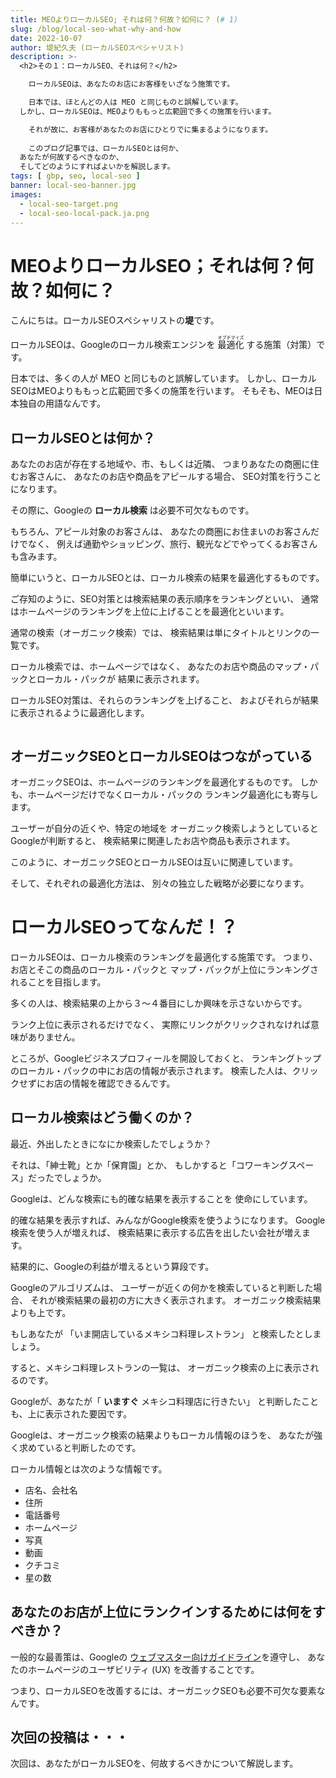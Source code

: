 ```yaml
---
title: MEOよりローカルSEO; それは何？何故？如何に？ (# 1)
slug: /blog/local-seo-what-why-and-how
date: 2022-10-07
author: 堤紀久夫 (ローカルSEOスペシャリスト)
description: >-
  <h2>その１：ローカルSEO、それは何？</h2>

    ローカルSEOは、あなたのお店にお客様をいざなう施策です。

    日本では、ほとんどの人は MEO と同じものと誤解しています。
  しかし、ローカルSEOは、MEOよりももっと広範囲で多くの施策を行います。

    それが故に、お客様があなたのお店にひとりでに集まるようになります。
  
    このブログ記事では、ローカルSEOとは何か、
  あなたが何故するべきなのか、
  そしてどのようにすればよいかを解説します。
tags: [ gbp, seo, local-seo ]
banner: local-seo-banner.jpg
images:
  - local-seo-target.png
  - local-seo-local-pack.ja.png
---
```

# MEOよりローカルSEO；それは何？何故？如何に？

こんにちは。ローカルSEOスペシャリストの<b>堤</b>です。

ローカルSEOは、Googleのローカル検索エンジンを
<ruby>最適化<rp>(</rp><rt>オプチマイズ</rt><rp>)</rp>
</ruby>する施策（対策）です。

日本では、多くの人が MEO と同じものと誤解しています。
しかし、ローカルSEOはMEOよりももっと広範囲で多くの施策を行います。
そもそも、MEOは日本独自の用語なんです。

## ローカルSEOとは何か？

あなたのお店が存在する地域や、市、もしくは近隣、
つまりあなたの商圏に住むお客さんに、
あなたのお店や商品をアピールする場合、
SEO対策を行うことになります。

その際に、Googleの **ローカル検索** は必要不可欠なものです。

もちろん、アピール対象のお客さんは、
あなたの商圏にお住まいのお客さんだけでなく、
例えば通勤やショッピング、旅行、観光などでやってくるお客さんも含みます。

簡単にいうと、ローカルSEOとは、ローカル検索の結果を最適化するものです。

ご存知のように、SEO対策とは検索結果の表示順序をランキングといい、
通常はホームページのランキングを上位に上げることを最適化といいます。

通常の検索（オーガニック検索）では、
検索結果は単にタイトルとリンクの一覧です。

ローカル検索では、ホームページではなく、
あなたのお店や商品のマップ・パックとローカル・パックが
結果に表示されます。

ローカルSEO対策は、それらのランキングを上げること、
およびそれらが結果に表示されるように最適化します。

<div><Image image={0}
	    style={{border: "3px solid darkgreen",
	            borderRadius: "0.5em"}} /></div>

## オーガニックSEOとローカルSEOはつながっている

オーガニックSEOは、ホームページのランキングを最適化するものです。
しかも、ホームページだけでなくローカル・パックの
ランキング最適化にも寄与します。

ユーザーが自分の近くや、特定の地域を
オーガニック検索しようとしているとGoogleが判断すると、
検索結果に関連したお店や商品も表示されます。

このように、オーガニックSEOとローカルSEOは互いに関連しています。

そして、それぞれの最適化方法は、
別々の独立した戦略が必要になります。

# ローカルSEOってなんだ！？

ローカルSEOは、ローカル検索のランキングを最適化する施策です。
つまり、お店とそこの商品のローカル・パックと
マップ・パックが上位にランキングされることを目指します。

多くの人は、検索結果の上から３〜４番目にしか興味を示さないからです。

ランク上位に表示されるだけでなく、
実際にリンクがクリックされなければ意味がありません。

ところが、Googleビジネスプロフィールを開設しておくと、
ランキングトップのローカル・パックの中にお店の情報が表示されます。
検索した人は、クリックせずにお店の情報を確認できるんです。

## ローカル検索はどう働くのか？

<ImageBox image={1} float="right" alt="Local Pack in Local SEO" />

最近、外出したときになにか検索したでしょうか？

それは、「紳士靴」とか「保育園」とか、
もしかすると「コワーキングスペース」だったでしょうか。

Googleは、どんな検索にも的確な結果を表示することを
使命にしています。

的確な結果を表示すれば、みんながGoogle検索を使うようになります。
Google検索を使う人が増えれば、
検索結果に表示する広告を出したい会社が増えます。

結果的に、Googleの利益が増えるという算段です。

Googleのアルゴリズムは、
ユーザーが近くの何かを検索していると判断した場合、
それが検索結果の最初の方に大きく表示されます。
オーガニック検索結果よりも上です。

もしあなたが
「いま開店しているメキシコ料理レストラン」
と検索したとしましょう。

すると、メキシコ料理レストランの一覧は、
オーガニック検索の上に表示されるのです。

Googleが、あなたが「 **いますぐ** メキシコ料理店に行きたい」
と判断したことも、上に表示された要因です。

Googleは、オーガニック検索の結果よりもローカル情報のほうを、
あなたが強く求めていると判断したのです。

ローカル情報とは次のような情報です。

- 店名、会社名
- 住所
- 電話番号
- ホームページ
- 写真
- 動画
- クチコミ
- 星の数

## あなたのお店が上位にランクインするためには何をすべきか？

一般的な最善策は、Googleの
[ウェブマスター向けガイドライン](https://developers.google.com/search/docs/advanced/guidelines/webmaster-guidelines?hl=ja)を遵守し、
あなたのホームページのユーザビリティ (UX) を改善することです。

つまり、ローカルSEOを改善するには、オーガニックSEOも必要不可欠な要素なんです。

## 次回の投稿は・・・

次回は、あなたがローカルSEOを、何故するべきかについて解説します。

<clear/>
